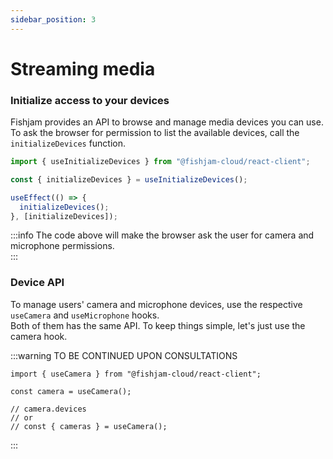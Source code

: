 ```yaml
---
sidebar_position: 3
---
```


# Streaming media

### Initialize access to your devices

Fishjam provides an API to browse and manage media devices you can use.  
To ask the browser for permission to list the available devices, call the `initializeDevices` function.

```ts
import { useInitializeDevices } from "@fishjam-cloud/react-client";

const { initializeDevices } = useInitializeDevices();

useEffect(() => {
  initializeDevices();
}, [initializeDevices]);
```

:::info
The code above will make the browser ask the user for camera and microphone permissions.  
:::

### Device API

To manage users' camera and microphone devices, use the respective `useCamera` and `useMicrophone` hooks.  
Both of them has the same API. To keep things simple, let's just use the camera hook.

:::warning TO BE CONTINUED UPON CONSULTATIONS

```tsx
import { useCamera } from "@fishjam-cloud/react-client";

const camera = useCamera();

// camera.devices
// or
// const { cameras } = useCamera();
```

:::
